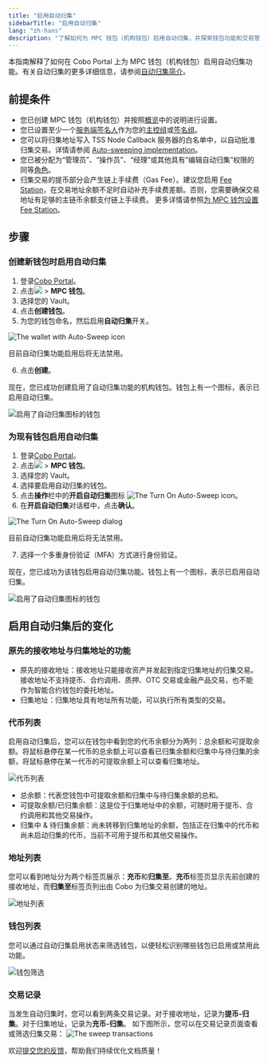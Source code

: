 ```yaml
---
title: "启用自动归集"
sidebarTitle: "启用自动归集"
lang: "zh-hans"
description: "了解如何为 MPC 钱包（机构钱包）启用自动归集，并探索钱包功能和交易管理的更新。"
---
```


本指南解释了如何在 Cobo Portal 上为 MPC 钱包（机构钱包）启用自动归集功能。有关自动归集的更多详细信息，请参阅[自动归集简介](/cn/portal/mpc-wallets/ocw/auto-sweep-overview)。

## 前提条件
- 您已创建 MPC 钱包（机构钱包）并按照[概览](/cn/portal/mpc-wallets/ocw/set-up)中的说明进行设置。
- 您已设置至少一个[服务端签名人](https://www.cobo.com/developers/v2/guides/mpc-wallets/server-co-signer/tss-node-overview)作为您的[主控组](/cn/portal/mpc-wallets/ocw/holder-group-main-group)或[签名组](/cn/portal/mpc-wallets/ocw/holder-group-signing-group)。
- 您可以将归集地址写入 TSS Node Callback 服务器的白名单中，以自动批准归集交易。详情请参阅 [Auto-sweeping implementation](https://www.cobo.com/developers/v2/guides/mpc-wallets/server-co-signer/risk-control-best-practices#auto-sweeping-implementation)。
- 您已被分配为“管理员”、“操作员”、“经理”或其他具有“编辑自动归集”权限的同等[角色](/cn/portal/organization/roles-and-permissions)。
- 归集交易的提币部分会产生链上手续费（Gas Fee）。建议您启用 [Fee Station](/cn/portal/fee-station/introduction)，在交易地址余额不足时自动补充手续费差额。否则，您需要确保交易地址有足够的主链币余额支付链上手续费。
<Info>更多详情请参照[为 MPC 钱包设置 Fee Station](/cn/portal/fee-station/set-up-for-mpc)。</Info>

## 步骤

### 创建新钱包时启用自动归集

1. 登录[Cobo Portal](https://portal.cobo.com/login)。
2. 点击<img src="/cn/images/mpc-wallet/wallets-icon.svg" className="icon"></img> > **MPC 钱包**。
3. 选择您的 Vault。
4. 点击**创建钱包**。
5. 为您的钱包命名，然后启用**自动归集**开关。

  <img src="/cn/images/mpc-wallet/ocw/enable-auto-sweep.png" className="screenshot_modal" alt="The wallet with Auto-Sweep icon" />

  <Warning>目前自动归集功能启用后将无法禁用。</Warning>

6. 点击**创建**。

现在，您已成功创建启用了自动归集功能的机构钱包。钱包上有一个图标，表示已启用自动归集。

<img src="/cn/images/mpc-wallet/ocw/auto-sweep-icon.png" className="full_screen" alt="启用了自动归集图标的钱包" />

### 为现有钱包启用自动归集

1. 登录[Cobo Portal](https://portal.cobo.com/login)。
2. 点击<img src="/cn/images/mpc-wallet/wallets-icon.svg" className="icon"></img> > **MPC 钱包**。
3. 选择您的 Vault。
4. 选择要启用自动归集的钱包。
5. 点击**操作**栏中的**开启自动归集**图标 <img src="/en/images/mpc-wallet/ocw/icon_sweep.png" className="icon" alt="The Turn On Auto-Sweep icon" />。
6. 在**开启自动归集**对话框中，点击**确认**。

  <img src="/cn/images/mpc-wallet/ocw/turn-on-auto-sweep.png" className="screenshot_modal" alt="The Turn On Auto-Sweep dialog" />

  <Warning>目前自动归集功能启用后将无法禁用。</Warning>

7. 选择一个多重身份验证（MFA）方式进行身份验证。

现在，您已成功为该钱包启用自动归集功能。钱包上有一个图标，表示已启用自动归集。

<img src="/cn/images/mpc-wallet/ocw/auto-sweep-icon.png" className="full_screen" alt="启用了自动归集图标的钱包" />

## 启用自动归集后的变化

### 原先的接收地址与归集地址的功能
- 原先的接收地址：接收地址只能接收资产并发起到指定归集地址的归集交易。接收地址不支持提币、合约调用、质押、OTC 交易或金融产品交易，也不能作为智能合约钱包的委托地址。
- 归集地址：归集地址具有地址所有功能，可以执行所有类型的交易。

### 代币列表
启用自动归集后，您可以在钱包中看到您的代币余额分为两列：总余额和可提取余额。将鼠标悬停在某一代币的总余额上可以查看已归集余额和归集中与待归集的余额，将鼠标悬停在某一代币的可提取余额上可以查看归集地址。

  <img src="/cn/images/mpc-wallet/ocw/token-list.png" className="full_screen" alt="代币列表" />

  - 总余额：代表您钱包中可提取余额和归集中与待归集余额的总和。
  - 可提取余额/已归集余额：这是位于归集地址中的余额，可随时用于提币、合约调用和其他交易操作。
  - 归集中 & 待归集余额：尚未转移到归集地址的余额，包括正在归集中的代币和尚未启动归集的代币，当前不可用于提币和其他交易操作。

### 地址列表
您可以看到地址分为两个标签页展示：**充币**和**归集至**。**充币**标签页显示先前创建的接收地址，而**归集至**标签页列出由 Cobo 为归集交易创建的地址。

  <img src="/cn/images/mpc-wallet/ocw/auto-sweep-address-list.png" className="full_screen" alt="地址列表" />

### 钱包列表
您可以通过自动归集启用状态来筛选钱包，以便轻松识别哪些钱包已启用或禁用此功能。

  <img src="/cn/images/mpc-wallet/ocw/auto-sweep-wallet-filter.png" className="full_screen" alt="钱包筛选" />

### 交易记录
当发生自动归集时，您可以看到两条交易记录。对于接收地址，记录为**提币-归集**。对于归集地址，记录为**充币-归集**。
如下图所示，您可以在交易记录页面查看或筛选归集交易：
<img src="/cn/images/mpc-wallet/ocw/tx-history.png" className="screenshot_full_screen" alt="The sweep transactions" />

<Tip>欢迎[提交您的反馈](https://forms.zohopublic.com/cobo/form/DocumentFeedbackForm/formperma/QvLOhxJv1_JMsJ-1dleZ8Itb_7rzN-LtgvsDdxosoVI?referrername=manuals)，帮助我们持续优化文档质量！</Tip>
